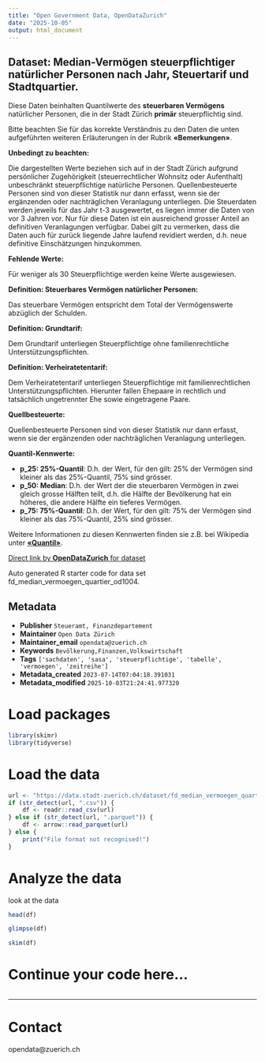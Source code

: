 ```yaml
---
title: "Open Government Data, OpenDataZurich"
date: "2025-10-05"
output: html_document
---
```


## Dataset: Median-Vermögen steuerpflichtiger natürlicher Personen nach Jahr, Steuertarif und Stadtquartier.

Diese Daten beinhalten Quantilwerte des **steuerbaren Vermögens** natürlicher Personen, die in der Stadt Zürich **primär** steuerpflichtig sind. 

Bitte beachten Sie für das korrekte Verständnis zu den Daten die unten aufgeführten weiteren Erläuterungen in der Rubrik **«Bemerkungen»**.



**Unbedingt zu beachten:**

 Die dargestellten Werte beziehen sich auf in der Stadt Zürich aufgrund persönlicher Zugehörigkeit
(steuerrechtlicher Wohnsitz oder Aufenthalt) unbeschränkt steuerpflichtige natürliche Personen.
Quellenbesteuerte Personen sind von dieser Statistik nur dann erfasst, wenn sie der ergänzenden
oder nachträglichen Veranlagung unterliegen.
Die Steuerdaten werden jeweils für das Jahr t-3 ausgewertet, es liegen immer die Daten von vor 3 Jahren vor. Nur für diese Daten ist ein ausreichend grosser Anteil an definitiven Veranlagungen verfügbar. Dabei gilt zu vermerken, dass die Daten auch für zurück liegende Jahre laufend revidiert werden, d.h. neue definitive Einschätzungen hinzukommen.
 

[]()

**Fehlende Werte:**

 Für weniger als 30 Steuerpflichtige werden keine Werte ausgewiesen.
 

[]()

**Definition: Steuerbares Vermögen natürlicher Personen:**

 Das steuerbare Vermögen entspricht dem Total der Vermögenswerte abzüglich der Schulden.



[]()

**Definition: Grundtarif:**

 Dem Grundtarif unterliegen Steuerpflichtige ohne familienrechtliche Unterstützungspflichten.



[]()

**Definition: Verheiratetentarif:**

 Dem Verheiratetentarif unterliegen Steuerpflichtige mit familienrechtlichen Unterstützungspflichten. Hierunter fallen Ehepaare in rechtlich und tatsächlich ungetrennter Ehe sowie eingetragene Paare.



[]()

**Quellbesteuerte:**

 Quellenbesteuerte Personen sind von dieser Statistik nur dann erfasst, wenn sie der ergänzenden oder nachträglichen Veranlagung unterliegen.



[]()

**Quantil-Kennwerte:**

 - **p_25: 25%-Quantil**: D.h. der Wert, für den gilt: 25% der Vermögen sind kleiner als das 25%-Quantil, 75% sind grösser.
- **p_50: Median**: D.h. der Wert der die steuerbaren Vermögen in zwei gleich grosse Hälften teilt, d.h. die Hälfte der Bevölkerung hat ein höheres, die andere Hälfte ein tieferes Vermögen. 
- **p_75: 75%-Quantil**: D.h. der Wert, für den gilt: 75% der Vermögen sind kleiner als das 75%-Quantil, 25% sind grösser.

Weitere Informationen zu diesen Kennwerten finden sie z.B. bei Wikipedia unter [**«Quantil»**](https://de.wikipedia.org/wiki/Quantil).



[]()



[Direct link by **OpenDataZurich** for dataset](https://data.stadt-zuerich.ch/dataset/fd_median_vermoegen_quartier_od1004)

Auto generated R starter code for data set fd_median_vermoegen_quartier_od1004.

## Metadata

- **Publisher** `Steueramt, Finanzdepartement`
- **Maintainer** `Open Data Zürich`
- **Maintainer_email** `opendata@zuerich.ch`
- **Keywords** `Bevölk­erung,Finanzen,​​Volks​­wirt​­schaft`
- **Tags** `['sachdaten', 'sasa', 'steuerpflichtige', 'tabelle', 'vermoegen', 'zeitreihe']`
- **Metadata_created** `2023-07-14T07:04:18.391031`
- **Metadata_modified** `2025-10-03T21:24:41.977320`


# Load packages

```r
library(skimr)
library(tidyverse)
```

# Load the data

```r
url <- "https://data.stadt-zuerich.ch/dataset/fd_median_vermoegen_quartier_od1004/download/WIR100OD1004.csv"
if (str_detect(url, ".csv")) {
    df <- readr::read_csv(url)
} else if (str_detect(url, ".parquet")) {
    df <- arrow::read_parquet(url)
} else {
    print("File format not recognised!")
}
```

# Analyze the data

look at the data
```r
head(df)
```

```r
glimpse(df)
```

```r
skim(df)
```

# Continue your code here...

```r

```

------------------------------------------------------------------------

# Contact

opendata@zuerich.ch
